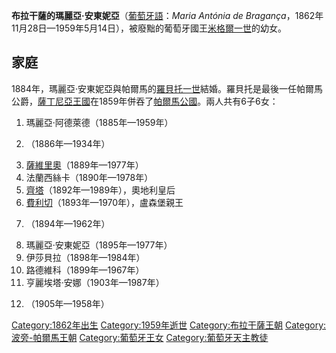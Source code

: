 {{Infobox noble
| name        = 瑪麗亞·安東妮亞
| image       = Maria Antonia, Duchess of Parma.jpg
| birth_date  = {{birth date|1862|11|28|df=y}}
| birth_place = {{flag|Baden}}[[韋爾特海姆|韋爾特海姆]]
| death_date  = {{death date and age|1959|5|14|1862|11|28|df=y}}
| death_place = {{flag|Luxembourg}}[[科爾馬-貝格|科爾馬-貝格]]
| spouse      = {{marriage|[[羅貝托一世_(帕爾馬)|羅貝托一世]]|1884|1907|end=夫逝}}
| noble family= [[布拉干薩王朝|布拉干薩王朝]]
| father      = [[米格爾一世_(葡萄牙)|米格爾一世]]
| mother      = [[勒文施泰因-韋爾特海姆-羅森貝格的阿德海德|勒文施泰因-韋爾特海姆-羅森貝格的阿德海德]]
| religion    = [[羅馬天主教|羅馬天主教]]
}}

'''布拉干薩的瑪麗亞·安東妮亞'''（[[葡萄牙語|葡萄牙語]]：''Maria Antónia de Bragança''，1862年11月28日—1959年5月14日），被廢黜的葡萄牙國王[[米格爾一世_(葡萄牙)|米格爾一世]]的幼女。

== 家庭 ==
1884年，瑪麗亞·安東妮亞與帕爾馬的[[羅貝托一世_(帕爾馬)|羅貝托一世]]結婚。羅貝托是最後一任帕爾馬公爵，[[薩丁尼亞王國|薩丁尼亞王國]]在1859年併吞了[[帕爾馬公國|帕爾馬公國]]。兩人共有6子6女：
# 瑪麗亞·阿德萊德（1885年—1959年）
# {{le|希斯多 (波旁-帕爾馬)|Prince Sixtus of Bourbon-Parma|希斯多}}（1886年—1934年）
# [[薩維里奧王子_(波旁-帕爾馬)|薩維里奧]]（1889年—1977年）
# 法蘭西絲卡（1890年—1978年）
# [[波旁-帕爾馬的齊塔|齊塔]]（1892年—1989年），奧地利皇后
# [[波旁-帕爾馬的費利切|費利切]]（1893年—1970年），盧森堡親王
# {{le|雷納托 (波旁-帕爾馬)|Prince René of Bourbon-Parma|雷納托}}（1894年—1962年）
# 瑪麗亞·安東妮亞（1895年—1977年）
# 伊莎貝拉（1898年—1984年）
# 路德維科（1899年—1967年）
# 亨麗埃塔·安娜（1903年—1987年）
# {{le|蓋塔諾 (波旁-帕爾馬)|Prince Gaetano of Bourbon-Parma|蓋塔諾}}（1905年—1958年）

[[Category:1862年出生|Category:1862年出生]]
[[Category:1959年逝世|Category:1959年逝世]]
[[Category:布拉干薩王朝|Category:布拉干薩王朝]]
[[Category:波旁-帕爾馬王朝|Category:波旁-帕爾馬王朝]]
[[Category:葡萄牙王女|Category:葡萄牙王女]]
[[Category:葡萄牙天主教徒|Category:葡萄牙天主教徒]]